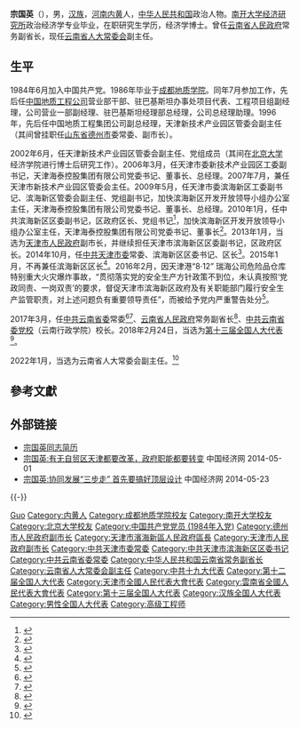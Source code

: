 {{Infobox_officeholder
| name = 宗国英
| image name = 
| width = 
| now = 云南省人民政府常务副省长
| period = 2017年3月－2021年11月
| now1 = 中共天津市滨海新区委员会书记
| period1 = 2014年10月－2017年3月
| now2 = 天津市滨海新区人民政府区长
| period2 = 2010年1月－2015年1月
| sex = 男
| different name =
| party = {{CPC}}
| Native place = [[中國|中國]][[河南|河南]][[内黄县|内黄县]]
| date of birth = {{birth year and age|1963|8}}
| place of birth = [[河南省|河南省]][[内黄县|内黄县]]
| date of death = 
| place of death = 
| spouse = 
| relatives = 
| educate = 
*[[成都地质学院|成都地质学院]]
*[[南开大学|南开大学]]政治经济学专业系毕业
*[[北京大学|北京大学]]经济学院博士后
| past = 
| work =
}}
'''宗国英'''（{{bd|1963年|8月|catIdx=Zong宗}}），男，[[汉族|汉族]]，[[河南|河南]][[内黄县|内黄]]人，[[中华人民共和国|中华人民共和国]]政治人物。[[南开大学经济研究所|南开大学经济研究所]]政治经济学专业毕业，在职研究生学历，经济学博士。曾任[[云南省人民政府|云南省人民政府]]常务副省长，现任[[云南省人大常委会|云南省人大常委会]]副主任。

== 生平 ==
1984年6月加入中国共产党。1986年毕业于[[成都地质学院|成都地质学院]]。同年7月参加工作，先后任[[中国地质工程公司|中国地质工程公司]]营业部干部、驻巴基斯坦办事处项目代表、工程项目组副经理，公司营业一部副经理、驻巴基斯坦经理部总经理，公司总经理助理。1996年，先后任中国地质工程集团公司副总经理，天津新技术产业园区管委会副主任（其间曾挂职任[[山东省|山东省]][[德州市|德州市]]委常委、副市长）。

2002年6月，任天津新技术产业园区管委会副主任、党组成员（其间在[[北京大学|北京大学]]经济学院进行博士后研究工作）。2006年3月，任天津市委新技术产业园区工委副书记，天津海泰控股集团有限公司党委书记、董事长、总经理。2007年7月，兼任天津市新技术产业园区管委会主任。2009年5月，任天津市委滨海新区工委副书记、滨海新区管委会副主任、党组副书记，加快滨海新区开发开放领导小组办公室主任，天津海泰控股集团有限公司党委书记、董事长、总经理。2010年1月，任中共滨海新区区委副书记，区政府区长、党组书记<ref>{{Cite web|title=宗国英同志简历--地方领导--人民网|url=http://leaders.people.com.cn/GB/149788/10953134.html|accessdate=2020-03-07|work=leaders.people.com.cn|archive-date=2016-03-04|archive-url=https://web.archive.org/web/20160304084258/http://leaders.people.com.cn/GB/149788/10953134.html|dead-url=yes}}</ref>，加快滨海新区开发开放领导小组办公室主任，天津海泰控股集团有限公司党委书记、董事长<ref>{{Cite web|title=天津滨海新区区委、人大、政府、政协及司法机关全部组建--时政--人民网|url=http://politics.people.com.cn/GB/14562/10737275.html|accessdate=2020-03-07|work=politics.people.com.cn|archive-date=2016-03-04|archive-url=https://web.archive.org/web/20160304075437/http://politics.people.com.cn/GB/14562/10737275.html|dead-url=no}}</ref>。2013年1月，当选为[[天津市人民政府|天津市人民政府]]副市长，并继续担任天津市滨海新区区委副书记，区政府区长。2014年10月，任[[中共天津市委|中共天津市委]]常委、滨海新区区委书记、区长<ref>{{cite news|title=段春华任天津市副市长，宗国英不再担任副市长|url=http://www.thepaper.cn/newsDetail_forward_1275580|accessdate=2017-03-29|newspaper=澎湃新闻|archive-date=2017-03-30|archive-url=https://web.archive.org/web/20170330182744/http://www.thepaper.cn/newsDetail_forward_1275580|dead-url=no}}</ref>。2015年1月，不再兼任滨海新区区长<ref>{{cite news|title=张玉卓、盛茂林、程丽华、赵飞任天津市委常委|url=http://www.thepaper.cn/newsDetail_forward_1649162|accessdate=2017-03-29|newspaper=澎湃新闻|archive-date=2017-03-28|archive-url=https://web.archive.org/web/20170328200053/http://www.thepaper.cn/newsDetail_forward_1649162|dead-url=no}}</ref>。2016年2月，因天津港“8·12” 瑞海公司危险品仓库特别重大火灾爆炸事故，“贯彻落实党的安全生产方针政策不到位，未认真按照‘党政同责、一岗双责’的要求，督促天津市滨海新区政府及有关职能部门履行安全生产监管职责，对上述问题负有重要领导责任”，而被给予党内严重警告处分<ref>{{cite web|url=http://china.caixin.com/2016-02-05/100907824.html?sourceEntityId=101095370|title=天津市委常委宗国英等五省部级官员被处分|publisher=财新网|accessdate=2016-02-05|archive-date=2020-06-26|archive-url=https://web.archive.org/web/20200626023945/http://china.caixin.com/2016-02-05/100907824.html?sourceEntityId=101095370|dead-url=no}}</ref>。

2017年3月，任[[中共云南省委|中共云南省委]]常委<ref>{{cite web |url=http://www.thepaper.cn/newsDetail_forward_1649704 |language= |title=宗国英任云南省委委员、常委，李邑飞不再担任省委常委、委员 |publisher=人民网 |date=2017-03-28 |accessdate= |archive-date=2017-03-28 |archive-url=https://web.archive.org/web/20170328200212/http://www.thepaper.cn/newsDetail_forward_1649704 |dead-url=no }}</ref><ref>{{cite web |url=http://district.ce.cn/newarea/sddy/201703/28/t20170328_21515885.shtml |language= |title=宗国英任云南省委常委 李邑飞不再担任(简历) |publisher=中国经济网 |date=2017-03-28|accessdate= |archive-date=2017-03-29|archive-url=https://web.archive.org/web/20170329045840/http://district.ce.cn/newarea/sddy/201703/28/t20170328_21515885.shtml |dead-url=no }}</ref>、[[云南省人民政府|云南省人民政府]]常务副省长<ref>{{cite web |url=http://district.ce.cn/newarea/sddy/201703/31/t20170331_21644900.shtml |language= |title=宗国英任云南省常务副省长(简历) |publisher=中国经济网 |date=2017-03-31|accessdate= |archive-date=2017-03-31|archive-url=https://web.archive.org/web/20170331130325/http://district.ce.cn/newarea/sddy/201703/31/t20170331_21644900.shtml |dead-url=no }}</ref>、[[中共云南省委党校|中共云南省委党校]]（云南行政学院）校长。2018年2月24日，当选为[[第十三届全国人大代表|第十三届全国人大代表]]<ref>{{Cite web|title=（受权发布）中华人民共和国第十三届全国人民代表大会代表名单|url=http://www.chinanews.com/gn/2018/02-25/8453959.shtml|accessdate=2021-02-13|work=中新网|archive-date=2018-02-27|archive-url=https://web.archive.org/web/20180227031724/http://www.chinanews.com/gn/2018/02-25/8453959.shtml|dead-url=no}}</ref>。

2022年1月，当选为云南省人大常委会副主任。<ref>{{cite web |author1=云南省人大 |title=王宁当选云南省人大常委会主任 李小三、宗国英、李文荣当选副主任 |url=http://district.ce.cn/newarea/sddy/202201/23/t20220123_37280682.shtml |website=中国经济网地方党政领导资料库 |accessdate=2022-01-23 |archive-date=2022-02-11 |archive-url=https://web.archive.org/web/20220211075544/http://district.ce.cn/newarea/sddy/202201/23/t20220123_37280682.shtml |dead-url=no }}</ref>

== 參考文獻 ==
{{Reflist}}

== 外部链接 ==
*[http://leaders.people.com.cn/GB/149788/10953134.html 宗国英同志简历]{{Wayback|url=http://leaders.people.com.cn/GB/149788/10953134.html |date=20100804213201 }}
*[http://finance.ce.cn/rolling/201403/11/t20140311_2457093.shtml 宗国英:有无自贸区天津都要改革，政府职能都要转变 ]{{Wayback|url=http://finance.ce.cn/rolling/201403/11/t20140311_2457093.shtml |date=20140502005456 }} 中国经济网 2014-05-01
*[http://finance.ce.cn/rolling/201403/10/t20140310_2451502.shtml 宗国英:协同发展“三步走” 首先要搞好顶层设计]{{Wayback|url=http://finance.ce.cn/rolling/201403/10/t20140310_2451502.shtml |date=20140524022549 }} 中国经济网 2014-05-23

{{-}}
{{start box}}
{{s-gov|prc}}
{{s-before|[[李江_(1958年)|李　江]]}}
{{s-title|[[云南省人民政府|云南省人民政府]]常务副省长|2017年3月－2021年11月}}
{{s-after|[[刘非_(1969年)|刘　非]]}}
{{s-new}}
{{s-title|[[天津市滨海新区人民政府|天津市滨海新区人民政府]]区长|2010年1月－2015年1月}}
{{s-after|[[张勇_(1965年)|张　勇]]}}
{{s-ppo|cpc}}
{{s-before|[[袁桐利|袁桐利]]}}
{{s-title|[[中国共产党天津市滨海新区委员会|中国共产党天津市滨海新区委员会]]书记|2014年10月－2017年3月}}
{{s-after|[[张玉卓_(1962年)|张玉卓]]}}
{{end box}}

{{云南省领导人}}
{{Authority control}}
{{DEFAULTSORT:Zong宗}}
[[Category:宗姓|Guo]]
[[Category:内黄人|Category:内黄人]]
[[Category:成都地质学院校友|Category:成都地质学院校友]]
[[Category:南开大学校友|Category:南开大学校友]]
[[Category:北京大学校友|Category:北京大学校友]]
[[Category:中国共产党党员_(1984年入党)|Category:中国共产党党员 (1984年入党)]]
[[Category:德州市人民政府副市长|Category:德州市人民政府副市长]]
[[Category:天津市濱海新區人民政府區長|Category:天津市濱海新區人民政府區長]]
[[Category:天津市人民政府副市长|Category:天津市人民政府副市长]]
[[Category:中共天津市委常委|Category:中共天津市委常委]]
[[Category:中共天津市滨海新区区委书记|Category:中共天津市滨海新区区委书记]]
[[Category:中共云南省委常委|Category:中共云南省委常委]]
[[Category:中华人民共和国云南省常务副省长|Category:中华人民共和国云南省常务副省长]]
[[Category:云南省人大常委会副主任|Category:云南省人大常委会副主任]]
[[Category:中共十九大代表|Category:中共十九大代表]]
[[Category:第十二届全国人大代表|Category:第十二届全国人大代表]]
[[Category:天津市全國人民代表大會代表|Category:天津市全國人民代表大會代表]]
[[Category:雲南省全國人民代表大會代表|Category:雲南省全國人民代表大會代表]]
[[Category:第十三届全国人大代表|Category:第十三届全国人大代表]]
[[Category:汉族全国人大代表|Category:汉族全国人大代表]]
[[Category:男性全国人大代表|Category:男性全国人大代表]]
[[Category:高级工程师|Category:高级工程师]]